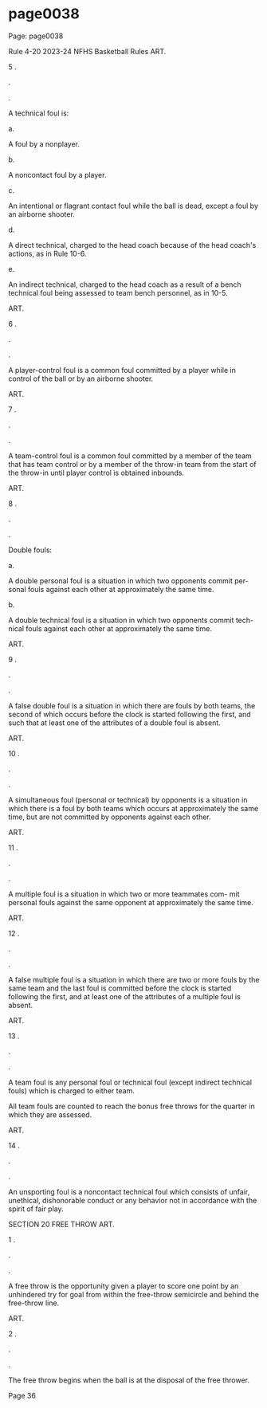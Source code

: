 
# page0038

Page: page0038

Rule 4-20 2023-24 NFHS Basketball Rules ART.

5 .

.

.

A technical foul is:

a.

A foul by a nonplayer.

b.

A noncontact foul by a player.

c.

An intentional or flagrant contact foul while the ball is dead, except a foul by an airborne shooter.

d.

A direct technical, charged to the head coach because of the head coach's actions, as in Rule 10-6.

e.

An indirect technical, charged to the head coach as a result of a bench technical foul being assessed to team bench personnel, as in 10-5.

ART.

6 .

.

.

A player-control foul is a common foul committed by a player while in control of the ball or by an airborne shooter.

ART.

7 .

.

.

A team-control foul is a common foul committed by a member of the team that has team control or by a member of the throw-in team from the start of the throw-in until player control is obtained inbounds.

ART.

8 .

.

.

Double fouls:

a.

A double personal foul is a situation in which two opponents commit per- sonal fouls against each other at approximately the same time.

b.

A double technical foul is a situation in which two opponents commit tech- nical fouls against each other at approximately the same time.

ART.

9 .

.

.

A false double foul is a situation in which there are fouls by both teams, the second of which occurs before the clock is started following the first, and such that at least one of the attributes of a double foul is absent.

ART.

10 .

.

.

A simultaneous foul (personal or technical) by opponents is a situation in which there is a foul by both teams which occurs at approximately the same time, but are not committed by opponents against each other.

ART.

11 .

.

.

A multiple foul is a situation in which two or more teammates com- mit personal fouls against the same opponent at approximately the same time.

ART.

12 .

.

.

A false multiple foul is a situation in which there are two or more fouls by the same team and the last foul is committed before the clock is started following the first, and at least one of the attributes of a multiple foul is absent.

ART.

13 .

.

.

A team foul is any personal foul or technical foul (except indirect technical fouls) which is charged to either team.

All team fouls are counted to reach the bonus free throws for the quarter in which they are assessed.

ART.

14 .

.

.

An unsporting foul is a noncontact technical foul which consists of unfair, unethical, dishonorable conduct or any behavior not in accordance with the spirit of fair play.

SECTION 20 FREE THROW ART.

1 .

.

.

A free throw is the opportunity given a player to score one point by an unhindered try for goal from within the free-throw semicircle and behind the free-throw line.

ART.

2 .

.

.

The free throw begins when the ball is at the disposal of the free thrower.

Page 36
  